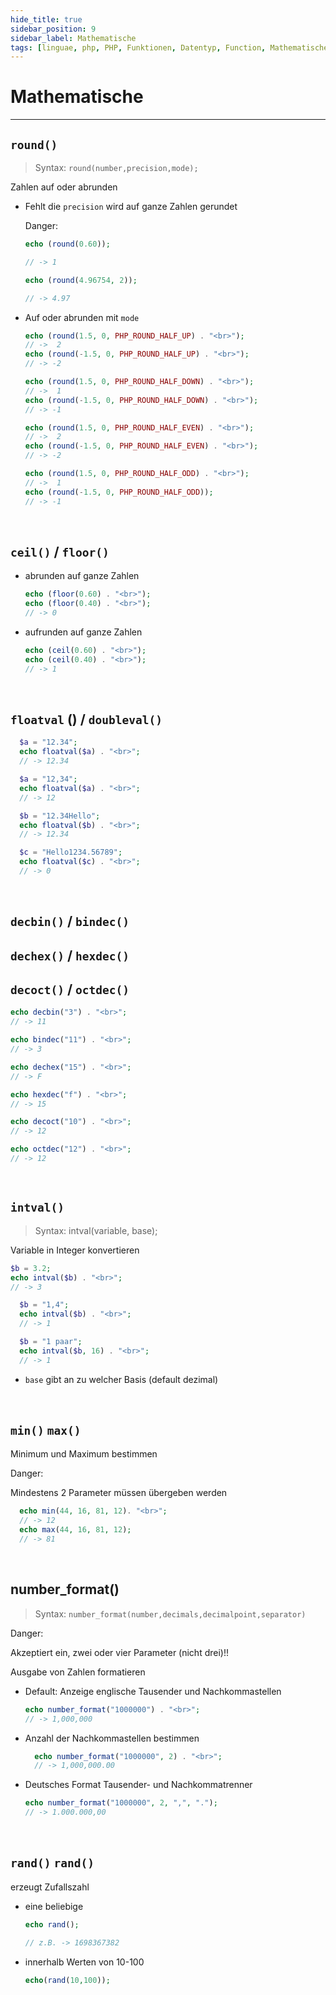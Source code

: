 ```yaml
---
hide_title: true
sidebar_position: 9
sidebar_label: Mathematische
tags: [linguae, php, PHP, Funktionen, Datentyp, Function, Mathematische]
---
```


<CardHeading>

  # Mathematische
</CardHeading>

---

<CardChapter>

  ## `round()`

> Syntax: `round(number,precision,mode);`

Zahlen auf oder abrunden
- Fehlt die `precision` wird auf ganze Zahlen gerundet

<ul> 
  <CardDanger>

  Danger:

  ```php 
  echo (round(0.60));

  // -> 1
  ```

  </CardDanger>

  ```php 
  echo (round(4.96754, 2));

  // -> 4.97
  ```
  </ul>

- Auf oder abrunden mit `mode`
  ```php 
  echo (round(1.5, 0, PHP_ROUND_HALF_UP) . "<br>");
  // ->  2
  echo (round(-1.5, 0, PHP_ROUND_HALF_UP) . "<br>");
  // -> -2

  echo (round(1.5, 0, PHP_ROUND_HALF_DOWN) . "<br>");
  // ->  1
  echo (round(-1.5, 0, PHP_ROUND_HALF_DOWN) . "<br>");
  // -> -1

  echo (round(1.5, 0, PHP_ROUND_HALF_EVEN) . "<br>");
  // ->  2
  echo (round(-1.5, 0, PHP_ROUND_HALF_EVEN) . "<br>");
  // -> -2

  echo (round(1.5, 0, PHP_ROUND_HALF_ODD) . "<br>");
  // ->  1
  echo (round(-1.5, 0, PHP_ROUND_HALF_ODD));
  // -> -1
  ```

</CardChapter>
<br/>

<CardChapter>

  ## `ceil()` / `floor()`

- abrunden auf ganze Zahlen
  ```php 
  echo (floor(0.60) . "<br>");
  echo (floor(0.40) . "<br>");
  // -> 0
  ```

- aufrunden auf ganze Zahlen
  ```php 
  echo (ceil(0.60) . "<br>");
  echo (ceil(0.40) . "<br>");
  // -> 1
  ```

</CardChapter>
<br/>

<CardChapter>

  ## `floatval` () / `doubleval()`

```php 
  $a = "12.34";
  echo floatval($a) . "<br>";
  // -> 12.34

  $a = "12,34";
  echo floatval($a) . "<br>";
  // -> 12

  $b = "12.34Hello";
  echo floatval($b) . "<br>";
  // -> 12.34

  $c = "Hello1234.56789";
  echo floatval($c) . "<br>";
  // -> 0
```

</CardChapter>
<br/>

<CardChapter>

  ## `decbin()` / `bindec()`

<CardHeading>

  ## `dechex()` / `hexdec()`
</CardHeading>

<CardHeading>

## `decoct()` / `octdec()`
</CardHeading>


```php 
echo decbin("3") . "<br>";
// -> 11

echo bindec("11") . "<br>";
// -> 3

echo dechex("15") . "<br>";
// -> F

echo hexdec("f") . "<br>";
// -> 15

echo decoct("10") . "<br>";
// -> 12

echo octdec("12") . "<br>";
// -> 12
```

</CardChapter>
<br/>


<CardChapter>

  ## `intval()`

> Syntax: intval(variable, base);

Variable in Integer konvertieren
```php 
$b = 3.2;
echo intval($b) . "<br>";
// -> 3

  $b = "1,4";
  echo intval($b) . "<br>";
  // -> 1

  $b = "1 paar";
  echo intval($b, 16) . "<br>";
  // -> 1
```
- `base` gibt an zu welcher Basis (default dezimal)

</CardChapter>
<br/>


<CardChapter>

  ## `min()` `max()`

Minimum und Maximum bestimmen

<CardDanger>

Danger:

Mindestens 2 Parameter müssen übergeben werden
```php 
  echo min(44, 16, 81, 12). "<br>";
  // -> 12
  echo max(44, 16, 81, 12);
  // -> 81
```

</CardDanger>

</CardChapter>
<br/>


<CardChapter>

  ## number_format()

> Syntax: `number_format(number,decimals,decimalpoint,separator)` 

<CardDanger>

Danger:

Akzeptiert ein, zwei oder vier Parameter (nicht drei)!!
</CardDanger>


Ausgabe von Zahlen formatieren
- Default: Anzeige englische Tausender und Nachkommastellen
  ```php 
  echo number_format("1000000") . "<br>";
  // -> 1,000,000
  ```
- Anzahl der Nachkommastellen bestimmen
  ```php 
    echo number_format("1000000", 2) . "<br>";
    // -> 1,000,000.00
  ```
- Deutsches Format Tausender- und Nachkommatrenner
  ```php 
  echo number_format("1000000", 2, ",", ".");
  // -> 1.000.000,00
  ```


</CardChapter>
<br/>


<CardChapter>

  ## `rand()` `rand()` 

erzeugt Zufallszahl

- eine beliebige 
  ```php 
  echo rand();

  // z.B. -> 1698367382
  ```

- innerhalb Werten von 10-100
  ```php 
  echo(rand(10,100));
  ```

</CardChapter>
<br/>




